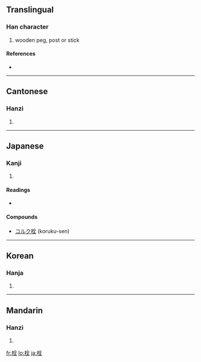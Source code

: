 ==Translingual==

===Han character===
{{Han char|rn=75|rad=木|as=06|sn=10|four=4891<sub>4</sub>|canj=木人一土 (DOMG)|ids=⿰[[木]][[全]]}}

# wooden peg, post or stick

====References====
* {{Han ref|kx=0521.140|dkj=14689|dj=0910.080|hdz=21202.020|uh=6813|ud=26643|bh=AEEA|bd=44778}}

----

==Cantonese==

===Hanzi===
{{yue-hanzi|jyut=|y=saan1}}

# {{defn|Cantonese}}

----

==Japanese==

===Kanji===
{{ja-kanji|grade=c|rs=木06}}

# {{defn|Japanese}}

====Readings====
* {{ja-readings|on=[[せん]] (sen)|kun=[[せんのき]] (sennoki)}}

====Compounds====
* [[コルク栓]] (koruku-sen)

----

==Korean==

===Hanja===
{{ko-hanja|hangeul=전|eumhun=|rv=jeon|mr=chŏn|y=cen}}

# {{defn|Korean}}

----

==Mandarin==

===Hanzi===
{{cmn-hanzi|pin=[[shuān]] ([[shuan1]]), [[xī]] ([[xi1]])|wg=shuan<sup>1</sup>, hsi<sup>1</sup>}}

# {{defn|Mandarin}}

[[fr:栓]]
[[lo:栓]]
[[ja:栓]]